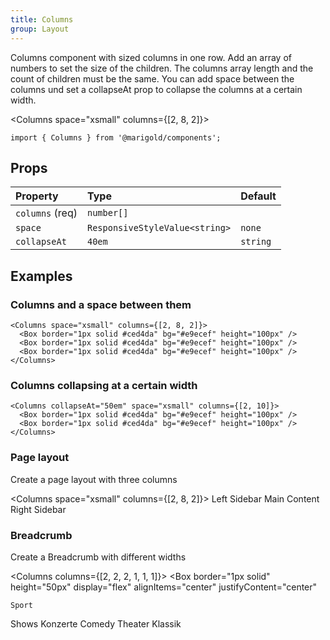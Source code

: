```yaml
---
title: Columns
group: Layout
---
```


Columns component with sized columns in one row. Add an array of numbers to set the size of the children. The columns array length and the count of children must be the same. You can add space between the columns und set a collapseAt prop to collapse the columns at a certain width.

<Columns space="xsmall" columns={[2, 8, 2]}>
  <Box border="1px solid #ced4da" bg="#e9ecef" height="100px" />
  <Box border="1px solid #ced4da" bg="#e9ecef" height="100px" />
  <Box border="1px solid #ced4da" bg="#e9ecef" height="100px" />
</Columns>

```tsx onlyCode
import { Columns } from '@marigold/components';
```

## Props

| Property        | Type                           | Default  |
| :-------------- | :----------------------------- | :------- |
| `columns` (req) | `number[]`                     |          |
| `space`         | `ResponsiveStyleValue<string>` | `none`   |
| `collapseAt`    | `40em`                         | `string` |

## Examples

### Columns and a space between them

```tsx expandCode
<Columns space="xsmall" columns={[2, 8, 2]}>
  <Box border="1px solid #ced4da" bg="#e9ecef" height="100px" />
  <Box border="1px solid #ced4da" bg="#e9ecef" height="100px" />
  <Box border="1px solid #ced4da" bg="#e9ecef" height="100px" />
</Columns>
```

### Columns collapsing at a certain width

```tsx
<Columns collapseAt="50em" space="xsmall" columns={[2, 10]}>
  <Box border="1px solid #ced4da" bg="#e9ecef" height="100px" />
  <Box border="1px solid #ced4da" bg="#e9ecef" height="100px" />
</Columns>
```

### Page layout

Create a page layout with three columns

<Columns space="xsmall" columns={[2, 8, 2]}>
  <Box border="1px solid #ced4da" bg="#e9ecef" height="250px" p="xsmall">
    Left Sidebar
  </Box>
  <Box border="1px solid #ced4da" bg="#e9ecef" height="250px" p="xsmall">
    Main Content
  </Box>
  <Box border="1px solid #ced4da" bg="#e9ecef" height="250px" p="xsmall">
    Right Sidebar
  </Box>
</Columns>

### Breadcrumb

Create a Breadcrumb with different widths

<Columns columns={[2, 2, 2, 1, 1, 1]}>
  <Box
    border="1px solid"
    height="50px"
    display="flex"
    alignItems="center"
    justifyContent="center"
  >
    Sport
  </Box>
  <Box
    border="1px solid"
    height="50px"
    display="flex"
    alignItems="center"
    justifyContent="center"
  >
    Shows
  </Box>
  <Box
    border="1px solid"
    height="50px"
    display="flex"
    alignItems="center"
    justifyContent="center"
  >
    Konzerte
  </Box>
  <Box
    border="1px solid"
    height="50px"
    display="flex"
    alignItems="center"
    justifyContent="center"
  >
    Comedy
  </Box>
  <Box
    border="1px solid"
    height="50px"
    display="flex"
    alignItems="center"
    justifyContent="center"
  >
    Theater
  </Box>
  <Box
    border="1px solid"
    height="50px"
    display="flex"
    alignItems="center"
    justifyContent="center"
  >
    Klassik
  </Box>
</Columns>
